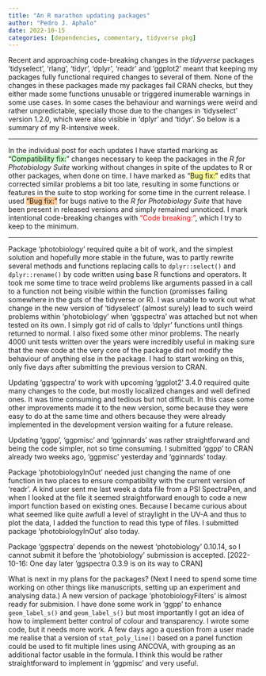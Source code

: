```yaml
---
title: "An R marathon updating packages"
author: "Pedro J. Aphalo"
date: 2022-10-15
categories: [dependencies, commentary, tidyverse pkg] 
---
```


Recent and approaching code-breaking changes in the <em>tidyverse </em>packages 'tidyselect', 'rlang', 'tidyr', 'dplyr', 'readr' and 'ggplot2' meant that keeping my packages fully functional required changes to several of them. None of the changes in these packages made my packages fail CRAN checks, but they either made some functions unusable or triggered inumerable warnings in some use cases. In some cases the behaviour and warnings were weird and rather unpredictable, specially those due to the changes in 'tidyselect' version 1.2.0, which were also visible in 'dplyr' and 'tidyr'. So below is a summary of my R-intensive week.

<hr />

In the individual post for each updates I have started marking as "[Compatibility fix:]{style="background-color: #ccffcc;"}" changes necessary to keep the packages in the <em>R for Photobiology Suite</em> working without changes in spite of the updates to R or other packages, when done on time. I have marked as "[Bug fix:"]{style="background-color: #ffff99;"} edits that corrected similar problems a bit too late, resulting in some functions or features in the suite to stop working for some time in the current release. I used ["Bug fix:"]{style="background-color: #ffcc99;"} for bugs native to the <em>R for Photobiology Suite</em> that have been present in released versions and simply remained unnoticed. I mark intentional code-breaking changes with ["Code breaking:"]{style="color: #ff0000;"}, which I try to keep to the minimum.

<hr />

Package 'photobiology' required quite a bit of work, and the simplest solution and hopefully more stable in the future, was to partly rewrite several methods and functions replacing calls to `dplyr::select()` and `dplyr::rename()` by code written using base R functions and operators. It took me some time to trace weird problems like arguments passed in a call to a function not being visible within the function (promisses failing somewhere in the guts of the tidyverse or R). I was unable to work out what change in the new version of 'tidyselect' (almost surely) lead to such weird problems within 'photobiology' when 'ggspectra' was attached but not when tested on its own. I simply got rid of calls to 'dplyr' functions until things returned to normal. I also fixed some other minor problems. The nearly 4000 unit tests written over the years were incredibly useful in making sure that the new code at the very core of the package did not modify the behaviour of anything else in the package. I had to start working on this, only five days after submitting the previous version to CRAN.

Updating 'ggspectra' to work with upcoming 'ggplot2' 3.4.0 required quite many changes to the code, but mostly localized changes and well defined ones. It was time consuming and tedious but not difficult. In this case some other improvements made it to the new version, some because they were easy to do at the same time and others because they were already implemented in the development version waiting for a future release.

Updating 'ggpp', 'ggpmisc' and 'gginnards' was rather straightforward and being the code simpler, not so time consuming. I submitted 'ggpp' to CRAN already two weeks ago, 'ggpmisc' yesterday and 'gginnards' today.

Package 'photobiologyInOut' needed just changing the name of one function in two places to ensure compatibility with the current version of 'readr'. A kind user sent me last week a data file from a PSI SpectraPen, and when I looked at the file it seemed straightforward enough to code a new import function based on existing ones. Because I became curious about what seemed like quite awfull a level of straylight in the UV-A and thus to plot the data, I added the function to read this type of files. I submitted package 'photobiologyInOut' also today.

Package 'ggspectra' depends on the newest 'photobiology' 0.10.14, so I cannot submit it before the 'photobiology' submission is accepted. \[2022-10-16: One day later 'ggspectra 0.3.9 is on its way to CRAN\]

What is next in my plans for the packages? (Next I need to spend some time working on other things like manuscripts, setting up an experiment and analysing data.) A new version of package 'photobiologyFilters' is almost ready for submision. I have done some work in 'ggpp' to enhance `geom_label_s()` and `geom_label_s()` but most importantly I got an idea of how to implement better control of colour and transparency. I wrote some code, but it needs more work. A few days ago a question from a user made me realise that a version of `stat_poly_line()` based on a panel function could be used to fit multiple lines using ANCOVA, with grouping as an additional factor usable in the formula. I think this would be rather straightforward to implement in 'ggpmisc' and very useful.
